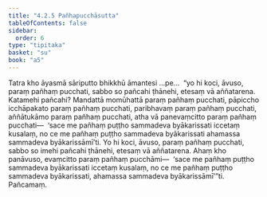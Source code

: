 ```yaml
---
title: "4.2.5 Pañhapucchāsutta"
tableOfContents: false
sidebar:
  order: 6
type: "tipitaka"
basket: "su"
book: "a5"
---
```



<DynamicBreadcrumb />

<Division number="165" book="a5">

<Paragraph number="949" book="a5">
Tatra kho āyasmā sāriputto bhikkhū āmantesi …pe…  “yo hi koci, āvuso, paraṃ pañhaṃ pucchati, sabbo so pañcahi ṭhānehi, etesaṃ vā aññatarena. Katamehi pañcahi? Mandattā momūhattā paraṃ pañhaṃ pucchati, pāpiccho icchāpakato paraṃ pañhaṃ pucchati, paribhavaṃ paraṃ pañhaṃ pucchati, aññātukāmo paraṃ pañhaṃ pucchati, atha vā panevaṃcitto paraṃ pañhaṃ pucchati—  ‘sace me pañhaṃ puṭṭho sammadeva byākarissati iccetaṃ kusalaṃ, no ce me pañhaṃ puṭṭho sammadeva byākarissati ahamassa sammadeva byākarissāmī’ti. Yo hi koci, āvuso, paraṃ pañhaṃ pucchati, sabbo so imehi pañcahi ṭhānehi, etesaṃ vā aññatarena. Ahaṃ kho panāvuso, evaṃcitto paraṃ pañhaṃ pucchāmi—  ‘sace me pañhaṃ puṭṭho sammadeva byākarissati iccetaṃ kusalaṃ, no ce me pañhaṃ puṭṭho sammadeva byākarissati, ahamassa sammadeva byākarissāmī’”ti.

</Paragraph>
</Division>

<Paragraph number="950" type="center" book="a5">
Pañcamaṃ.
</Paragraph>